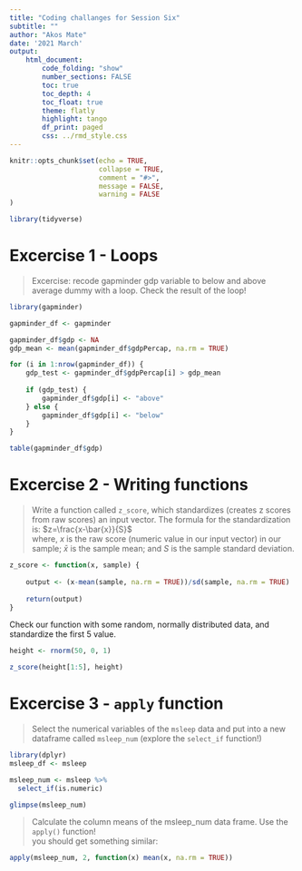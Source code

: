 ```yaml
---
title: "Coding challanges for Session Six"
subtitle: ""
author: "Akos Mate"
date: '2021 March'
output:
    html_document:
        code_folding: "show"
        number_sections: FALSE
        toc: true
        toc_depth: 4
        toc_float: true
        theme: flatly
        highlight: tango
        df_print: paged
        css: ../rmd_style.css
---
```



```r
knitr::opts_chunk$set(echo = TRUE,
                      collapse = TRUE,
                      comment = "#>",
                      message = FALSE,
                      warning = FALSE
)
```


```r

library(tidyverse)

```

# Excercise 1 -  Loops
> Excercise: recode gapminder gdp variable to below and above average dummy with a loop.
> Check the result of the loop!

```r
library(gapminder)

gapminder_df <- gapminder
```


```r
gapminder_df$gdp <- NA
gdp_mean <- mean(gapminder_df$gdpPercap, na.rm = TRUE)

for (i in 1:nrow(gapminder_df)) {
    gdp_test <- gapminder_df$gdpPercap[i] > gdp_mean
    
    if (gdp_test) {
        gapminder_df$gdp[i] <- "above"
    } else {
        gapminder_df$gdp[i] <- "below"
    }
}

```

```r
table(gapminder_df$gdp)
```


# Excercise 2 - Writing functions
> Write a function called `z_score`, which standardizes (creates z scores from raw scores) an input vector. The formula for the standardization is: $z=\frac{x-\bar{x}}{S}$  
> where, $x$ is the raw score (numeric value in our input vector) in our sample; $\bar{x}$ is the sample mean; and $S$ is the sample standard deviation.  


```r
z_score <- function(x, sample) {
    
    output <- (x-mean(sample, na.rm = TRUE))/sd(sample, na.rm = TRUE)
    
    return(output)
}

```

Check our function with some random, normally distributed data, and standardize the first 5 value.

```r
height <- rnorm(50, 0, 1)

z_score(height[1:5], height)
```



# Excercise 3 - `apply` function
> Select the numerical variables of the `msleep` data and put into a new dataframe called `msleep_num` (explore the `select_if` function!)

```r
library(dplyr)
msleep_df <- msleep
```


```r
msleep_num <- msleep %>% 
  select_if(is.numeric)
```

```r
glimpse(msleep_num)
```

> Calculate the column means of the msleep_num data frame. Use the `apply()` function!  
> you should get something similar:  


```r
apply(msleep_num, 2, function(x) mean(x, na.rm = TRUE))

```
